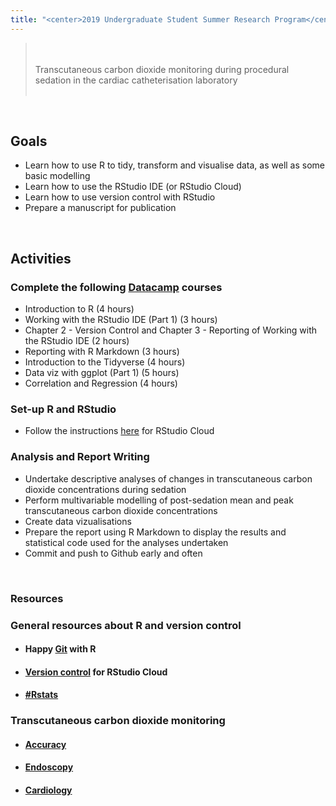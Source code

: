 ```yaml
---
title: "<center>2019 Undergraduate Student Summer Research Program</center>"
---
```




<div class = "row">
<div class = "col-md-3" align = "center">
<i class="fa fa-lungs fa-8x"></i>
</div>

<div class = "col-md-9" align = "middle">
> <br><br>Transcutaneous carbon dioxide monitoring during procedural sedation in the cardiac catheterisation laboratory<br><br>

</div>
</div>
<br>
<div class = "row">
<div class = "col-md-3" align = "center">
## <i class="fa fa-bullseye-arrow fa-lg"></i> Goals
</div>
<div class = "col-md-9">
- Learn how to use R to tidy, transform and visualise data, as well as some basic modelling
- Learn how to use the RStudio IDE (or RStudio Cloud)
- Learn how to use version control with RStudio
- Prepare a manuscript for publication
</div>
</div>
<br>
<div class = "row">
<div class = "col-md-3" align = "center">
## <i class="fa fa-tasks fa-lg"></i> Activities
</div>

### <i class="fa fa-angle-double-right fa-lg"></i> Complete the following [Datacamp](https://www.datacamp.com) courses
<div class = "col-md-9">
- Introduction to R (4 hours)
- Working with the RStudio IDE (Part 1) (3 hours)
- Chapter 2 - Version Control and Chapter 3 - Reporting of Working with the RStudio IDE (2 hours)
- Reporting with R Markdown (3 hours)
- Introduction to the Tidyverse (4 hours)
- Data viz with ggplot (Part 1) (5 hours)
- Correlation and Regression (4 hours)

### <i class="fa fa-angle-double-right fa-lg"></i> Set-up R and RStudio

- Follow the instructions [here](https://rstudio.cloud/learn/guide) for RStudio Cloud

### <i class="fa fa-angle-double-right fa-lg"></i> Analysis and Report Writing

- Undertake descriptive analyses of changes in transcutaneous carbon dioxide concentrations during sedation
- Perform multivariable modelling of post-sedation mean and peak transcutaneous carbon dioxide concentrations
- Create data vizualisations
- Prepare the report using R Markdown to display the results and statistical code used for the analyses undertaken
- Commit and push to Github early and often



</div>
</div>

<br>
<div class = "row">
<div class = "col-md-3" align = "center">
### <i class="fa fa-info-circle fa-lg"></i> Resources
</div>

<div class = "col-md-9">
### <i class="fa fa-angle-double-right fa-lg"></i> General resources about R and version control

- #### Happy [Git](https://happygitwithr.com/) with R

- #### [Version control](https://bren.zendesk.com/hc/en-us/articles/360015826731-How-to-connect-RStudio-Cloud-with-Github) for RStudio Cloud

- #### <i class="fa fa-twitter fa-lg"></i> [#Rstats](https://twitter.com/search?q=%23rstats&src=typd)

### <i class="fa fa-angle-double-right fa-lg"></i> Transcutaneous carbon dioxide monitoring

- #### [Accuracy](https://thorax.bmj.com/content/74/2/157.abstract)
- #### [Endoscopy](https://link.springer.com/article/10.1007/s12630-018-1138-7)
- #### [Cardiology](https://www.sciencedirect.com/science/article/pii/S1553838918303269)

</div>
</div>